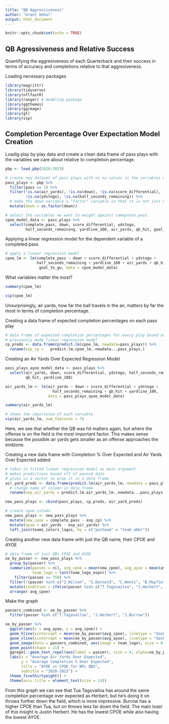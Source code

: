 ---
title: "QB Aggressiveness"
author: "Grant Hohol"
output: html_document
---

```{r setup, include=FALSE}
knitr::opts_chunk$set(echo = TRUE)
```

## QB Agressiveness and Relative Success
Quantifying the aggresiveness of each Quarterback and their success in terms 
of accuracy and completions relative to that aggresiveness. 

Loading necessary packages
```{r}
library(magrittr)
library(tidyverse)
library(nflfastR)
library(ranger) # modeling package
library(ggthemes)
library(ggimage)
library(gt)
library(vip)
```

## Completion Percentage Over Expectation Model Creation
Loadig play by play data and create a clean data frame of pass plays with the 
variables we care about relative to completion percentage. 
```{r}
pbp <- load_pbp(2020:2023)

# create new dataset of pass plays with no na values in the variables we care about
pass_plays <- pbp %>%
  filter(pass == 1) %>%
  filter(!is.na(air_yards), !is.na(down), !is.na(score_differential),
         !is.na(ydstogo), !is.na(half_seconds_remaining)) %>%
  # make the down variable a "factor" variable so that it is not just numeric
  mutate(down = as.factor(down))

# select the variables we want to weight against comeplete_pass
cpoe_model_data <- pass_plays %>%
  select(complete_pass, down, score_differential, ydstogo, 
         half_seconds_remaining, yardline_100, air_yards, qb_hit, goal_to_go)
```

Applying a linear regression model for the dependent variable of a completed pass
```{r}
# apply a linear regression model
cpoe_lm <- lm(complete_pass ~ down + score_differential + ydstogo +
              half_seconds_remaining + yardline_100 + air_yards + qb_hit +
               goal_to_go, data = cpoe_model_data)

```

What variables matter the most? 
```{r}
summary(cpoe_lm)

vip(cpoe_lm)
```

Unsurprisingly, air yards, how far the ball travels in the air, matters by far 
the most in terms of completion percentage. 

Creating a data frame of expected completion percentages on each pass play
```{r}
# data frame of expected completion percentages for every play based on our
# previously made linear regression model
cp_preds <- data.frame(predict.lm(cpoe_lm, newdata=pass_plays)) %>%
  rename(exp_cp =   predict.lm.cpoe_lm..newdata...pass_plays.)
```

Creating an Air Yards Over Expected Regression Model 
```{r}
pass_plays_ayoe_model_data <- pass_plays %>%
  select(air_yards, down, score_differential, ydstogo, half_seconds_remaining, 
         qb_hit, yardline_100) 

air_yards_lm <- lm(air_yards ~ down + score_differential + ydstogo + 
                     half_seconds_remaining + qb_hit + yardline_100,
                   data = pass_plays_ayoe_model_data)

summary(air_yards_lm)

# shows the importance of each variable
vip(air_yards_lm, num_features = 7)
```

Here, we see that whether the QB was hit matters again, but where the offense 
is on the field is the most important factor. This makes sense because the possible 
air yards gets smaller as an offense approaches the endzone. 

Creating a new data frame with Completion % Over Expected and Air Yards Over 
Expected added 
```{r}
# takes in fitted linear regression model as main argument
# makes predictions based off of passed data
# gives us a vector so wrap it in a data frame
air_yard_preds <- data.frame(predict.lm(air_yards_lm, newdata = pass_plays)) %>%
  # change name of column in data frame
  rename(exp_air_yards = predict.lm.air_yards_lm..newdata...pass_plays.)

new_pass_plays <- cbind(pass_plays, cp_preds, air_yard_preds)

# create cpoe column
new_pass_plays <- new_pass_plays %>%
  mutate(new_cpoe = complete_pass - exp_cp) %>%
  mutate(ayoe = air_yards - exp_air_yards) %>%
  left_join(teams_colors_logos, by = c("posteam" = "team_abbr"))
```

Creating another new data frame with just the QB name, their CPOE and AYOE
```{r}
# data frame of just QBs CPOE and AYOE
oe_by_passer <- new_pass_plays %>%
  group_by(passer) %>%
  summarize(passes = n(), avg_cpoe = mean(new_cpoe), avg_ayoe = mean(ayoe),
            team_logo = last(team_logo_espn)) %>%
    filter(passes >= 750) %>%
  filter(!(passer %in% c("Z.Wilson", "S.Darnold", "C.Wentz", "B.Mayfield", "J.Fields"))) %>%
  mutate(condition = ifelse(passer %in% c("T.Tagovailoa", "J.Herbert", "J.Burrow"), 1, 0.25)) %>%
  arrange(-avg_cpoe)
```

Make the graph
```{r}
passers_combined <- oe_by_passer %>%
  filter(passer %in% c("T.Tagovailoa", "J.Herbert", "J.Burrow"))

oe_by_passer %>%
  ggplot(aes(x = avg_ayoe, y = avg_cpoe)) + 
  geom_hline(yintercept = mean(oe_by_passer$avg_cpoe), linetype = "dashed") + 
  geom_vline(xintercept = mean(oe_by_passer$avg_ayoe), linetype = "dashed") + 
  geom_image(data = passers_combined, aes(image = team_logo), size = 0.05, asp = 16/9) + # set image, size of the images, and aspect ratio of images SCATTERPLOT
  geom_point(shape = 21) +
  ggrepel::geom_text_repel(aes(label = passer), size = 4, alpha=oe_by_passer$condition) +
  labs(x = "Average Air Yards Over Expected",
       y = "Average Completion % Over Expected",
       title = "AYOE vs CPOE for NFL QBS",
       subtitle = "2020-2023") + 
  theme_fivethirtyeight() + 
  theme(axis.title = element_text(size = 14))
```

From this graph we can see that Tua Tagovailoa has around the same completion 
percentage over expected as Herbert, but he's doing it on throws further down 
the field, which is more impressive. Burrow has a higher CPOE than Tua, but on 
throws less far down the field. The main loser of this insight is Justin Herbert. 
He has the lowest CPOE while also having the lowest AYOE. 











